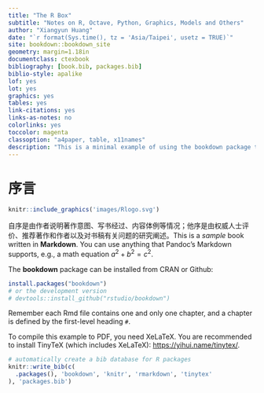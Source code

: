 ```yaml
--- 
title: "The R Box"
subtitle: "Notes on R, Octave, Python, Graphics, Models and Others"
author: "Xiangyun Huang"
date: "`r format(Sys.time(), tz = 'Asia/Taipei', usetz = TRUE)`"
site: bookdown::bookdown_site
geometry: margin=1.18in
documentclass: ctexbook
bibliography: [book.bib, packages.bib]
biblio-style: apalike
lof: yes
lot: yes
graphics: yes
tables: yes
link-citations: yes
links-as-notes: no
colorlinks: yes
toccolor: magenta
classoption: "a4paper, table, x11names"
description: "This is a minimal example of using the bookdown package to write a book. The output format for this example is bookdown::gitbook."
---
```


# 序言 {#foreword}

```r
knitr::include_graphics('images/Rlogo.svg')
```

自序是由作者说明著作意图、写书经过、内容体例等情况；他序是由权威人士评价、推荐著作和作者以及对书稿有关问题的研究阐述。This is a _sample_ book written in **Markdown**. You can use anything that Pandoc's Markdown supports, e.g., a math equation $a^2 + b^2 = c^2$.

The **bookdown** package can be installed from CRAN or Github:

```r
install.packages("bookdown")
# or the development version
# devtools::install_github("rstudio/bookdown")
```

Remember each Rmd file contains one and only one chapter, and a chapter is defined by the first-level heading `#`.

To compile this example to PDF, you need XeLaTeX. You are recommended to install TinyTeX (which includes XeLaTeX): <https://yihui.name/tinytex/>.

```r
# automatically create a bib database for R packages
knitr::write_bib(c(
  .packages(), 'bookdown', 'knitr', 'rmarkdown', 'tinytex'
), 'packages.bib')
```
